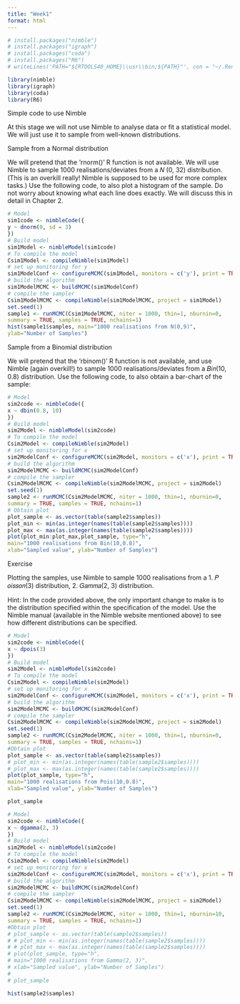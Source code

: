 ```yaml
---
title: "Week1"
format: html
---
```


```r
# install.packages("nimble")
# install.packages("igraph")
# install.packages("coda")
# install.packages("R6")
# writeLines('PATH="${RTOOLS40_HOME}\\usr\\bin;${PATH}"', con = "~/.Renviron")
```

```r
library(nimble)
library(igraph)
library(coda)
library(R6)
```

Simple code to use Nimble

At this stage we will not use Nimble to analyse data or fit a statistical model. We will just
use it to sample from well-known distributions.


Sample from a Normal distribution

We will pretend that the ‘rnorm()’ R function is not available. We will use Nimble to sample
1000 realisations/deviates from a 𝑁 (0, 32) distribution. (This is an overkill really! Nimble is
supposed to be used for more complex tasks.) Use the following code, to also plot a histogram
of the sample. Do not worry about knowing what each line does exactly. We will
discuss this in detail in Chapter 2.

```r
# Model
sim1code <- nimbleCode({
y ~ dnorm(0, sd = 3)
})
# Build model
sim1Model <- nimbleModel(sim1code)
# To compile the model
Csim1Model <- compileNimble(sim1Model)
# set up monitoring for y
sim1ModelConf <- configureMCMC(sim1Model, monitors = c('y'), print = TRUE)
# build the algorithm
sim1ModelMCMC <- buildMCMC(sim1ModelConf)
# compile the sampler
Csim1ModelMCMC <- compileNimble(sim1ModelMCMC, project = sim1Model)
set.seed(1)
sample1 <- runMCMC(Csim1ModelMCMC, niter = 1000, thin=1, nburnin=0,
summary = TRUE, samples = TRUE, nchains=1)
hist(sample1$samples, main="1000 realisations from N(0,9)",
ylab="Number of Samples")
```

Sample from a Binomial distribution

We will pretend that the ‘rbinom()’ R function is not available, and use Nimble (again overkill!)
to sample 1000 realisations/deviates from a 𝐵𝑖𝑛(10, 0.8) distribution. Use the following code,
to also obtain a bar-chart of the sample:

```r
# Model
sim2code <- nimbleCode({
x ~ dbin(0.8, 10)
})
# Build model
sim2Model <- nimbleModel(sim2code)
# To compile the model
Csim2Model <- compileNimble(sim2Model)
# set up monitoring for x
sim2ModelConf <- configureMCMC(sim2Model, monitors = c('x'), print = TRUE)
# build the algorithm
sim2ModelMCMC <- buildMCMC(sim2ModelConf)
# compile the sampler
Csim2ModelMCMC <- compileNimble(sim2ModelMCMC, project = sim2Model)
set.seed(1)
sample2 <- runMCMC(Csim2ModelMCMC, niter = 1000, thin=1, nburnin=0,
summary = TRUE, samples = TRUE, nchains=1)
# Obtain plot
plot_sample <- as.vector(table(sample2$samples))
plot_min <- min(as.integer(names(table(sample2$samples))))
plot_max <- max(as.integer(names(table(sample2$samples))))
plot(plot_min:plot_max,plot_sample, type="h",
main="1000 realisations from Bin(10,0.8)",
xlab="Sampled value", ylab="Number of Samples")
```

Exercise


Plotting the samples, use Nimble to sample 1000 realisations from a
1. 𝑃 𝑜𝑖𝑠𝑠𝑜𝑛(3) distribution,
2. 𝐺𝑎𝑚𝑚𝑎(2, 3) distribution.



Hint: In the code provided above, the only important change to make is to the distribution
specified within the specification of the model. Use the Nimble manual (available in the Nimble
website mentioned above) to see how different distributions can be specified.

```r
# Model
sim2code <- nimbleCode({
x ~ dpois(3)
})
# Build model
sim2Model <- nimbleModel(sim2code)
# To compile the model
Csim2Model <- compileNimble(sim2Model)
# set up monitoring for x
sim2ModelConf <- configureMCMC(sim2Model, monitors = c('x'), print = TRUE)
# build the algorithm
sim2ModelMCMC <- buildMCMC(sim2ModelConf)
# compile the sampler
Csim2ModelMCMC <- compileNimble(sim2ModelMCMC, project = sim2Model)
set.seed(1)
sample2 <- runMCMC(Csim2ModelMCMC, niter = 1000, thin=1, nburnin=0,
summary = TRUE, samples = TRUE, nchains=1)
#Obtain plot
plot_sample <- as.vector(table(sample2$samples))
# plot_min <- min(as.integer(names(table(sample2$samples))))
# plot_max <- max(as.integer(names(table(sample2$samples))))
plot(plot_sample, type="h",
main="1000 realisations from Pois(10,0.8)",
xlab="Sampled value", ylab="Number of Samples")

plot_sample
```

```r
# Model
sim2code <- nimbleCode({
x ~ dgamma(2, 3)
})
# Build model
sim2Model <- nimbleModel(sim2code)
# To compile the model
Csim2Model <- compileNimble(sim2Model)
# set up monitoring for x
sim2ModelConf <- configureMCMC(sim2Model, monitors = c('x'), print = TRUE)
# build the algorithm
sim2ModelMCMC <- buildMCMC(sim2ModelConf)
# compile the sampler
Csim2ModelMCMC <- compileNimble(sim2ModelMCMC, project = sim2Model)
set.seed(1)
sample2 <- runMCMC(Csim2ModelMCMC, niter = 1000, thin=1, nburnin=10,
summary = TRUE, samples = TRUE, nchains=1)
#Obtain plot
# plot_sample <- as.vector(table(sample2$samples))
# # plot_min <- min(as.integer(names(table(sample2$samples))))
# # plot_max <- max(as.integer(names(table(sample2$samples))))
# plot(plot_sample, type="h",
# main="1000 realisations from Gamma(2, 3)",
# xlab="Sampled value", ylab="Number of Samples")
# 
# plot_sample

hist(sample2$samples)
```

